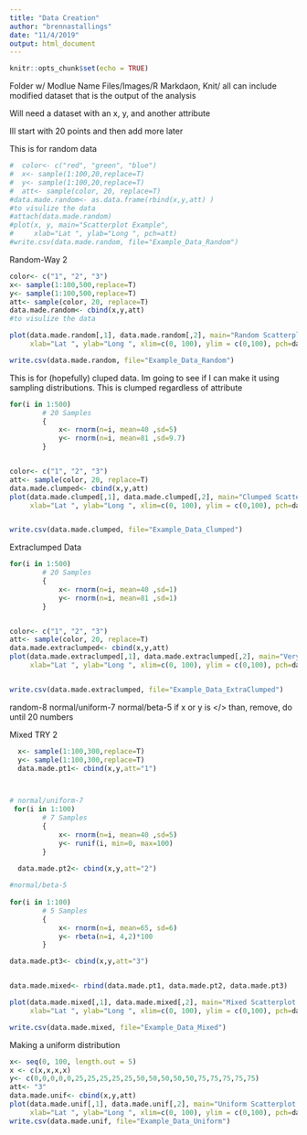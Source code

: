 ```yaml
---
title: "Data Creation"
author: "brennastallings"
date: "11/4/2019"
output: html_document
---
```


```r
knitr::opts_chunk$set(echo = TRUE)
```
Folder w/ Modlue Name
Files/Images/R Markdaon, Knit/ all 
can include modified dataset that is the output of the analysis


Will need a dataset with an x, y, and another attribute

Ill start with 20 points and then add more later

This is for random data

```r

#  color<- c("red", "green", "blue")
#  x<- sample(1:100,20,replace=T)
#  y<- sample(1:100,20,replace=T)
#  att<- sample(color, 20, replace=T)  
#data.made.random<- as.data.frame(rbind(x,y,att) ) 
#to visulize the data
#attach(data.made.random)
#plot(x, y, main="Scatterplot Example",
#     xlab="Lat ", ylab="Long ", pch=att)
#write.csv(data.made.random, file="Example_Data_Random")
```

Random-Way 2
```r

color<- c("1", "2", "3")
x<- sample(1:100,500,replace=T)
y<- sample(1:100,500,replace=T)
att<- sample(color, 20, replace=T)  
data.made.random<- cbind(x,y,att) 
#to visulize the data

plot(data.made.random[,1], data.made.random[,2], main="Random Scatterplot Example",
     xlab="Lat ", ylab="Long ", xlim=c(0, 100), ylim = c(0,100), pch=data.made.random[,3])

write.csv(data.made.random, file="Example_Data_Random")
```




This is for (hopefully) cluped data. Im going to see if I can make it using sampling distributions. This is clumped regardless of attribute
```r
for(i in 1:500)
        # 20 Samples
        {
            x<- rnorm(n=i, mean=40 ,sd=5)
            y<- rnorm(n=i, mean=81 ,sd=9.7)
        }


color<- c("1", "2", "3")
att<- sample(color, 20, replace=T)
data.made.clumped<- cbind(x,y,att) 
plot(data.made.clumped[,1], data.made.clumped[,2], main="Clumped Scatterplot Example",
     xlab="Lat ", ylab="Long ", xlim=c(0, 100), ylim = c(0,100), pch=data.made.clumped[,3])


write.csv(data.made.clumped, file="Example_Data_Clumped")
```

Extraclumped Data
```r
for(i in 1:500)
        # 20 Samples
        {
            x<- rnorm(n=i, mean=40 ,sd=1)
            y<- rnorm(n=i, mean=81 ,sd=1)
        }


color<- c("1", "2", "3")
att<- sample(color, 20, replace=T)
data.made.extraclumped<- cbind(x,y,att) 
plot(data.made.extraclumped[,1], data.made.extraclumped[,2], main="Very Clumped Scatterplot Example",
     xlab="Lat ", ylab="Long ", xlim=c(0, 100), ylim = c(0,100), pch=data.made.extraclumped[,3])


write.csv(data.made.extraclumped, file="Example_Data_ExtraClumped")
```




random-8
normal/uniform-7
normal/beta-5
if x or y is </> than, remove, do until 20 numbers


Mixed TRY 2
```r
  x<- sample(1:100,300,replace=T)
  y<- sample(1:100,300,replace=T)
  data.made.pt1<- cbind(x,y,att="1")



# normal/uniform-7
 for(i in 1:100)
        # 7 Samples
        {
            x<- rnorm(n=i, mean=40 ,sd=5)
            y<- runif(i, min=0, max=100)
        }

  data.made.pt2<- cbind(x,y,att="2")
 
#normal/beta-5 
  
for(i in 1:100)
        # 5 Samples
        {
            x<- rnorm(n=i, mean=65, sd=6)
            y<- rbeta(n=i, 4,2)*100
        }

data.made.pt3<- cbind(x,y,att="3")


data.made.mixed<- rbind(data.made.pt1, data.made.pt2, data.made.pt3)

plot(data.made.mixed[,1], data.made.mixed[,2], main="Mixed Scatterplot Example",
     xlab="Lat ", ylab="Long ", xlim=c(0, 100), ylim = c(0,100), pch=data.made.mixed[,3])

write.csv(data.made.mixed, file="Example_Data_Mixed")

```

Making a uniform distribution
```r
x<- seq(0, 100, length.out = 5)
x <- c(x,x,x,x)
y<- c(0,0,0,0,0,25,25,25,25,25,50,50,50,50,50,75,75,75,75,75)
att<- "3"  
data.made.unif<- cbind(x,y,att)
plot(data.made.unif[,1], data.made.unif[,2], main="Uniform Scatterplot Example",
     xlab="Lat ", ylab="Long ", xlim=c(0, 100), ylim = c(0,100), pch=data.made.mixed[,3])
write.csv(data.made.unif, file="Example_Data_Uniform")
```

